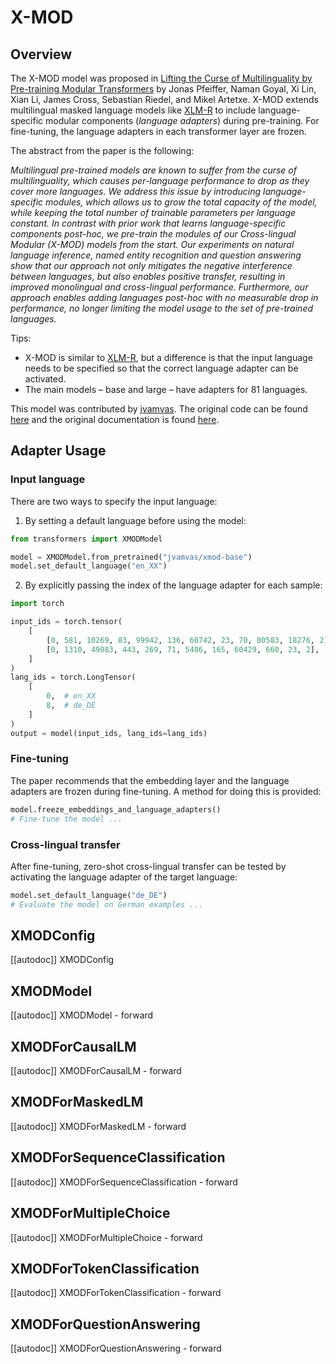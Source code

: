 <!--Copyright 2023 The HuggingFace Team. All rights reserved.

Licensed under the Apache License, Version 2.0 (the "License"); you may not use this file except in compliance with
the License. You may obtain a copy of the License at

http://www.apache.org/licenses/LICENSE-2.0

Unless required by applicable law or agreed to in writing, software distributed under the License is distributed on
an "AS IS" BASIS, WITHOUT WARRANTIES OR CONDITIONS OF ANY KIND, either express or implied. See the License for the
specific language governing permissions and limitations under the License.
-->

# X-MOD

## Overview

The X-MOD model was proposed in [Lifting the Curse of Multilinguality by Pre-training Modular Transformers](http://dx.doi.org/10.18653/v1/2022.naacl-main.255) by Jonas Pfeiffer, Naman Goyal, Xi Lin, Xian Li, James Cross, Sebastian Riedel, and Mikel Artetxe.
X-MOD extends multilingual masked language models like [XLM-R](xlm-roberta) to include language-specific modular components (_language adapters_) during pre-training. For fine-tuning, the language adapters in each transformer layer are frozen.

The abstract from the paper is the following:

*Multilingual pre-trained models are known to suffer from the curse of multilinguality, which causes per-language performance to drop as they cover more languages. We address this issue by introducing language-specific modules, which allows us to grow the total capacity of the model, while keeping the total number of trainable parameters per language constant. In contrast with prior work that learns language-specific components post-hoc, we pre-train the modules of our Cross-lingual Modular (X-MOD) models from the start. Our experiments on natural language inference, named entity recognition and question answering show that our approach not only mitigates the negative interference between languages, but also enables positive transfer, resulting in improved monolingual and cross-lingual performance. Furthermore, our approach enables adding languages post-hoc with no measurable drop in performance, no longer limiting the model usage to the set of pre-trained languages.*

Tips:
- X-MOD is similar to [XLM-R](xlm-roberta), but a difference is that the input language needs to be specified so that the correct language adapter can be activated.
- The main models – base and large – have adapters for 81 languages.

This model was contributed by [jvamvas](https://huggingface.co/jvamvas).
The original code can be found [here](https://github.com/facebookresearch/fairseq/tree/58cc6cca18f15e6d56e3f60c959fe4f878960a60/fairseq/models/xmod) and the original documentation is found [here](https://github.com/facebookresearch/fairseq/tree/58cc6cca18f15e6d56e3f60c959fe4f878960a60/examples/xmod).

## Adapter Usage

### Input language

There are two ways to specify the input language:
1. By setting a default language before using the model:

```python
from transformers import XMODModel

model = XMODModel.from_pretrained("jvamvas/xmod-base")
model.set_default_language("en_XX")
```

2. By explicitly passing the index of the language adapter for each sample:

```python
import torch

input_ids = torch.tensor(
    [
        [0, 581, 10269, 83, 99942, 136, 60742, 23, 70, 80583, 18276, 2],
        [0, 1310, 49083, 443, 269, 71, 5486, 165, 60429, 660, 23, 2],
    ]
)
lang_ids = torch.LongTensor(
    [
        0,  # en_XX
        8,  # de_DE
    ]
)
output = model(input_ids, lang_ids=lang_ids)
```

### Fine-tuning
The paper recommends that the embedding layer and the language adapters are frozen during fine-tuning. A method for doing this is provided:

```python
model.freeze_embeddings_and_language_adapters()
# Fine-tune the model ...
```

### Cross-lingual transfer
After fine-tuning, zero-shot cross-lingual transfer can be tested by activating the language adapter of the target language:

```python
model.set_default_language("de_DE")
# Evaluate the model on German examples ...
```

## XMODConfig

[[autodoc]] XMODConfig

## XMODModel

[[autodoc]] XMODModel
    - forward

## XMODForCausalLM

[[autodoc]] XMODForCausalLM
    - forward

## XMODForMaskedLM

[[autodoc]] XMODForMaskedLM
    - forward

## XMODForSequenceClassification

[[autodoc]] XMODForSequenceClassification
    - forward

## XMODForMultipleChoice

[[autodoc]] XMODForMultipleChoice
    - forward

## XMODForTokenClassification

[[autodoc]] XMODForTokenClassification
    - forward

## XMODForQuestionAnswering

[[autodoc]] XMODForQuestionAnswering
    - forward
